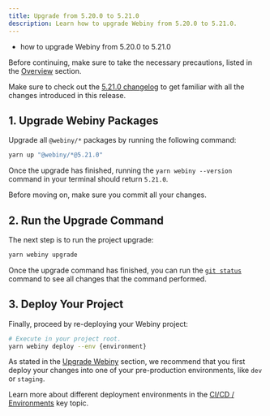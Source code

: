 ```yaml
---
title: Upgrade from 5.20.0 to 5.21.0
description: Learn how to upgrade Webiny from 5.20.0 to 5.21.0.
---
```



<Alert type="success" title="What you’ll learn"> 

- how to upgrade Webiny from 5.20.0 to 5.21.0

</Alert>

<Alert type="danger"> 

Before continuing, make sure to take the necessary precautions, listed in the [Overview](../../release-notes/upgrade-webiny#-precaution-measures) section.

</Alert>

<Alert type="info"> 

Make sure to check out the [5.21.0 changelog](/docs/release-notes/5.21.0/changelog) to get familiar with all the changes introduced in this release.

</Alert>

## 1. Upgrade Webiny Packages

Upgrade all `@webiny/*` packages by running the following command:

```bash
yarn up "@webiny/*@5.21.0"
```

Once the upgrade has finished, running the `yarn webiny --version` command in your terminal should return `5.21.0`.

<Alert type="info"> 

Before moving on, make sure you commit all your changes.

</Alert>

## 2. Run the Upgrade Command

The next step is to run the project upgrade:

```bash
yarn webiny upgrade
```

Once the upgrade command has finished, you can run the [`git status`](https://git-scm.com/docs/git-status) command to see all changes that the command performed.

## 3. Deploy Your Project

Finally, proceed by re-deploying your Webiny project:

```bash
# Execute in your project root.
yarn webiny deploy --env {environment}
```

<Alert type="warning"> 

As stated in the [Upgrade Webiny](../../release-notes/upgrade-webiny#pre-production-environments-first) section, we recommend that you first deploy your changes into one of your pre-production environments, like `dev` or `staging`.

</Alert>

<Alert type="success"> 

Learn more about different deployment environments in the [CI/CD / Environments](../../core-development-concepts/ci-cd/environments) key topic.

</Alert>
